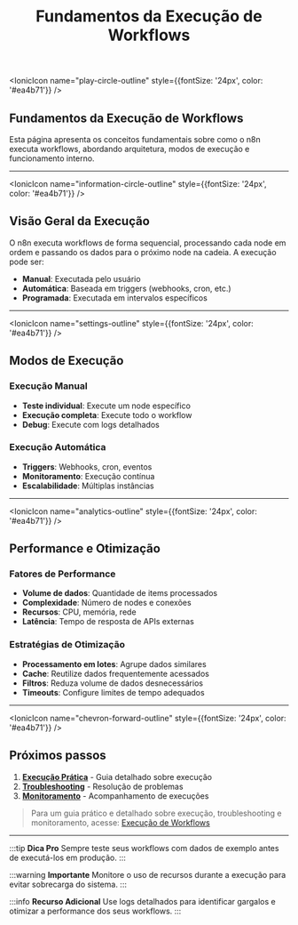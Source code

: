﻿---
sidebar_position: 5
title: Fundamentos da Execução de Workflows
description: Conceitos fundamentais sobre execução de workflows no n8n
keywords: [execução, workflows, automação, processamento, performance]
---

<IonicIcon name="play-circle-outline" style={{fontSize: '24px', color: '#ea4b71'}} />

## Fundamentos da Execução de Workflows

Esta página apresenta os conceitos fundamentais sobre como o n8n executa workflows, abordando arquitetura, modos de execução e funcionamento interno.

---

<IonicIcon name="information-circle-outline" style={{fontSize: '24px', color: '#ea4b71'}} />

## Visão Geral da Execução

O n8n executa workflows de forma sequencial, processando cada node em ordem e passando os dados para o próximo node na cadeia. A execução pode ser:

- **Manual**: Executada pelo usuário
- **Automática**: Baseada em triggers (webhooks, cron, etc.)
- **Programada**: Executada em intervalos específicos

---

<IonicIcon name="settings-outline" style={{fontSize: '24px', color: '#ea4b71'}} />

## Modos de Execução

### Execução Manual

- **Teste individual**: Execute um node específico
- **Execução completa**: Execute todo o workflow
- **Debug**: Execute com logs detalhados

### Execução Automática

- **Triggers**: Webhooks, cron, eventos
- **Monitoramento**: Execução contínua
- **Escalabilidade**: Múltiplas instâncias

---

<IonicIcon name="analytics-outline" style={{fontSize: '24px', color: '#ea4b71'}} />

## Performance e Otimização

### Fatores de Performance

- **Volume de dados**: Quantidade de items processados
- **Complexidade**: Número de nodes e conexões
- **Recursos**: CPU, memória, rede
- **Latência**: Tempo de resposta de APIs externas

### Estratégias de Otimização

- **Processamento em lotes**: Agrupe dados similares
- **Cache**: Reutilize dados frequentemente acessados
- **Filtros**: Reduza volume de dados desnecessários
- **Timeouts**: Configure limites de tempo adequados

---

<IonicIcon name="chevron-forward-outline" style={{fontSize: '24px', color: '#ea4b71'}} />

## Próximos passos

1. **[Execução Prática](../usando-n8n/visualizar-execucoes.md)** - Guia detalhado sobre execução
2. **[Troubleshooting](../referencia/guias/troubleshooting.md)** - Resolução de problemas
3. **[Monitoramento](../usando-n8n/execucoes/monitoramento)** - Acompanhamento de execuções

> Para um guia prático e detalhado sobre execução, troubleshooting e monitoramento, acesse: [Execução de Workflows](../usando-n8n/visualizar-execucoes.md)

---

:::tip **Dica Pro**
Sempre teste seus workflows com dados de exemplo antes de executá-los em produção.
:::

:::warning **Importante**
Monitore o uso de recursos durante a execução para evitar sobrecarga do sistema.
:::

:::info **Recurso Adicional**
Use logs detalhados para identificar gargalos e otimizar a performance dos seus workflows.
:::
